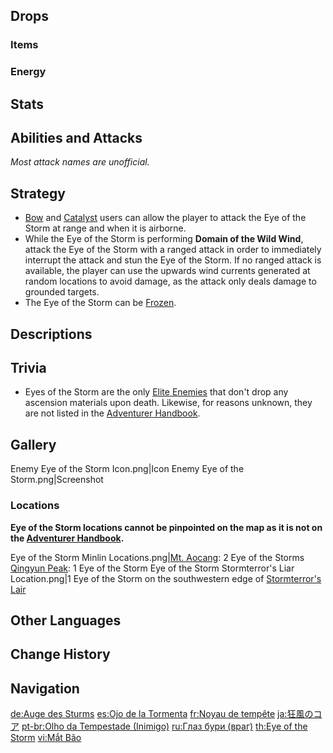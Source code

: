 {{Enemy Infobox
|image    = Enemy Eye of the Storm Icon.png
|type     = Elite Enemies
|family   = Elemental Lifeforms
|location = Multiple
|dmgtype  = Anemo
|weakpoint = no
|ability1 = Vacuum Field
}}
{{Enemy Intro|hidegroup=1|name='''Eyes of the Storm'''}}

==Drops==
===Items===
{{Drops Table|type=Eye of the Storm}}

===Energy===
{{Energy Drops
|type  = Anemo
|hp1   = 66
|o1    = 1
|hp2   = 33
|o2    = 1
|hp3   = 0
|o3    = 1
}}

==Stats==
{{Enemy Stats
|anemo_res = Immune

|hp_ratio  = 5
|hp_type   = 1
|atk_ratio = 5
}}

==Abilities and Attacks==
''Most attack names are unofficial.''
{{Enemy Attacks
|name_1 = Vacuum Crash
|desc_1 = Creates a [[Vacuum Field]] that draws the player to the middle of the circle, and then crashes down hard at the center, dealing '''100% ATK''' as {{Color|AoE Anemo DMG}}. After using this ability, it will be stunned temporarily.

|name_2 = Tornado
|desc_2 = While in mid-air, the Eye of the Storm charges for a while, and then quickly forms a tornado that charges in a straight line, dealing '''100% ATK''' as {{Color|Anemo DMG}} to players that come in contact.

|name_3 = Domain of the Wild Wind
|desc_3 = Flies high, and starts to channel [[Anemo]] power to the earth, creating a wind barrier around it that prevents the player from moving out and deals '''20% ATK''' {{Color|Anemo DMG}} upon contact. After a while, it will deal '''10% ATK''' as {{Color|AoE Anemo DoT}} to grounded players and generate wind currents at random locations. While channeling this ability, it will expose its core, a single hit while exposed will make it fall to the ground.
|file_3 = Eye of the Storm Domain of the Wild Wind 1
|file_3_2 = Eye of the Storm Domain of the Wild Wind 2
|caption_3_2 = Wind Currents
}}

==Strategy==
*[[Bow]] and [[Catalyst]] users can allow the player to attack the Eye of the Storm at range and when it is airborne.
*While the Eye of the Storm is performing '''Domain of the Wild Wind''', attack the Eye of the Storm with a ranged attack in order to immediately interrupt the attack and stun the Eye of the Storm. If no ranged attack is available, the player can use the upwards wind currents generated at random locations to avoid damage, as the attack only deals damage to grounded targets.
*The Eye of the Storm can be [[Frozen]].

==Descriptions==
{{Description|The corporeal form of extremely high-quality Anemo energies. The formation of an Eye of the Storm indicates that the elemental ley lines of a region are blocked, which has led to siltation. Its reckless, heedless wielding of storms that all but sweeps people off their feet may be due to its nature as a symbol of the world stricken by malaise.|[[Archive]]}}

==Trivia==
*Eyes of the Storm are the only [[Elite Enemies]] that don't drop any ascension materials upon death. Likewise, for reasons unknown, they are not listed in the [[Adventurer Handbook]].

==Gallery==
<gallery>
Enemy Eye of the Storm Icon.png|Icon
Enemy Eye of the Storm.png|Screenshot
</gallery>

===Locations===
'''Eye of the Storm locations cannot be pinpointed on the map as it is not on the [[Adventurer Handbook]].'''
<gallery>
Eye of the Storm Minlin Locations.png|[[Mt. Aocang]]: 2 Eye of the Storms<br />[[Qingyun Peak]]: 1 Eye of the Storm
Eye of the Storm Stormterror's Liar Location.png|1 Eye of the Storm  on the southwestern edge of [[Stormterror's Lair]]
</gallery>

==Other Languages==
{{Other Languages
|en      = Eye of the Storm
|zhs     = 狂风之核
|zhs_rm  = Kuángfēng zhī Hé
|zht     = 狂風之核
|zht_rm  = Kuángfēng zhī Hé
|zh_tl   = Core of the Fierce Wind
|ja      = {{ja|{{Rubi|狂|きょう|風|ふう}}のコア}}
|ja_rm   = Kyoufuu no Koa
|ja_tl   = Core of the Fierce Wind
|ko      = 광풍의 핵
|ko_rm   = Gwangpung-ui Haek
|ko_tl   = Core of the Fierce Wind
|es      = Ojo de la Tormenta
|es_tl   = Eye of the Storm
|fr      = Noyau de tempête
|fr_tl   = Storm Core
|ru      = Глаз бури
|ru_tl   = Eye of the Storm
|th      = Eye of the Storm
|vi      = Mắt Bão
|vi_tl   = Eye of the Storm
|de      = Auge des Sturms
|de_tl   = Eye of the Storm
|id      = Eye of the Storm
|pt      = Olho da Tempestade
|pt_tl   = Eye of the Storm
|tr      = Fırtınanın Gözü
|tr_tl   = Eye of the Storm
|it      = Occhio del ciclone
|it_tl   = 
}}

==Change History==
{{Change History|1.0}}

==Navigation==
{{Enemy Navbox|type=Elite}}

[[de:Auge des Sturms]]
[[es:Ojo de la Tormenta]]
[[fr:Noyau de tempête]]
[[ja:狂風のコア]]
[[pt-br:Olho da Tempestade (Inimigo)]]
[[ru:Глаз бури (враг)]]
[[th:Eye of the Storm]]
[[vi:Mắt Bão]]